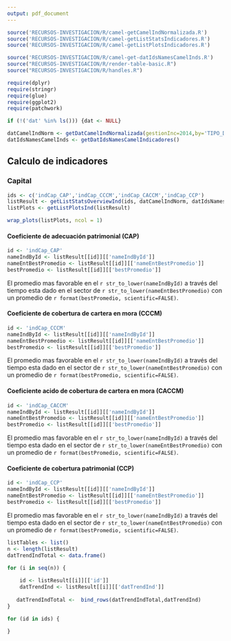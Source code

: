 ```yaml
---
output: pdf_document
---
```


```r
source('RECURSOS-INVESTIGACION/R/camel-getCamelIndNormalizada.R')
source('RECURSOS-INVESTIGACION/R/camel-getListStatsIndicadores.R')
source('RECURSOS-INVESTIGACION/R/camel-getListPlotsIndicadores.R')

source('RECURSOS-INVESTIGACION/R/camel-get-datIdsNamesCamelInds.R')
source("RECURSOS-INVESTIGACION/R/render-table-basic.R")
source("RECURSOS-INVESTIGACION/R/handles.R")

require(dplyr)
require(stringr)
require(glue)
require(ggplot2)
require(patchwork)

if (!('dat' %in% ls())) {dat <- NULL}

datCamelIndNorm <- getDatCamelIndNormalizada(gestionInc=2014,by='TIPO_DE_ENTIDAD',dat=dat)
datIdsNamesCamelInds <- getDatIdsNamesCamelIndicadores()

```


## Calculo de indicadores

### Capital

```r
ids <- c('indCap_CAP','indCap_CCCM','indCap_CACCM','indCap_CCP')
listResult <- getListStatsOverviewInd(ids, datCamelIndNorm, datIdsNamesCamelInds)
listPlots <- getListPlotsInd(listResult)

```

```r
wrap_plots(listPlots, ncol = 1)
```

#### Coeficiente de adecuación patrimonial (CAP)

```r
id <- 'indCap_CAP'
nameIndById <- listResult[[id]][['nameIndById']]
nameEntBestPromedio <- listResult[[id]][['nameEntBestPromedio']]
bestPromedio <- listResult[[id]][['bestPromedio']]

```

El promedio mas favorable en el `r str_to_lower(nameIndById)` a través del tiempo esta dado en el sector de `r str_to_lower(nameEntBestPromedio)` con un promedio de `r format(bestPromedio, scientific=FALSE)`.

#### Coeficiente de cobertura de cartera en mora (CCCM)

```r
id <- 'indCap_CCCM'
nameIndById <- listResult[[id]][['nameIndById']]
nameEntBestPromedio <- listResult[[id]][['nameEntBestPromedio']]
bestPromedio <- listResult[[id]][['bestPromedio']]

```

El promedio mas favorable en el `r str_to_lower(nameIndById)` a través del tiempo esta dado en el sector de `r str_to_lower(nameEntBestPromedio)` con un promedio de `r format(bestPromedio, scientific=FALSE)`.

#### Coeficiente acido de cobertura de cartera en mora (CACCM)

```r
id <- 'indCap_CACCM'
nameIndById <- listResult[[id]][['nameIndById']]
nameEntBestPromedio <- listResult[[id]][['nameEntBestPromedio']]
bestPromedio <- listResult[[id]][['bestPromedio']]

```

El promedio mas favorable en el `r str_to_lower(nameIndById)` a través del tiempo esta dado en el sector de `r str_to_lower(nameEntBestPromedio)` con un promedio de `r format(bestPromedio, scientific=FALSE)`.

#### Coeficiente de cobertura patrimonial (CCP)

```r
id <- 'indCap_CCP'
nameIndById <- listResult[[id]][['nameIndById']]
nameEntBestPromedio <- listResult[[id]][['nameEntBestPromedio']]
bestPromedio <- listResult[[id]][['bestPromedio']]

```

El promedio mas favorable en el `r str_to_lower(nameIndById)` a través del tiempo esta dado en el sector de `r str_to_lower(nameEntBestPromedio)` con un promedio de `r format(bestPromedio, scientific=FALSE)`.


```r
listTables <- list()
n <- length(listResult)
datTrendIndTotal <- data.frame()

for (i in seq(n)) {
    
    id <- listResult[[i]][['id']]
    datTrendInd <- listResult[[i]][['datTrendInd']]
    
   datTrendIndTotal <-  bind_rows(datTrendIndTotal,datTrendInd)
}

for (id in ids) {
    
}

```


